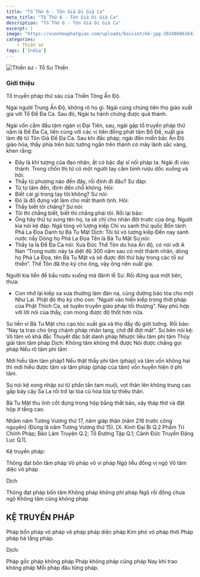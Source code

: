 ```yaml
---
title: "Tổ Thứ 6 - Tôn Giả Di Già Ca"
meta_title: "Tổ Thứ 6 - Tôn Giả Di Già Ca"
description: "Tổ Thứ 6 - Tôn Giả Di Già Ca"
excerpt: |
image: "https://vuonhoaphatgiao.com/uploads/baiviet/kk-jpg-20140606164350vb2EF9ycw1.jpg"
categories:
    - Thiền sư
tags: ['India']
---
```


<img
  decoding="async"
  src="https://vuonhoaphatgiao.com/uploads/baiviet/kk-jpg-20140606164350vb2EF9ycw1.jpg"
  alt="Thiền sư - Tổ Sư Thiền"
/>

### Giới thiệu

Tổ truyền pháp thứ sáu của Thiền Tông Ấn Độ.

Ngài người Trung Ấn Độ, không rõ họ gì.
Ngài cùng chúng tiên thọ giáo xuất gia với Tổ Đề Đa Ca. Sau đó, Ngài tu hành chứng được quả thánh.

Ngài vốn cầm đầu tám ngàn vị Đại Tiên, sau, ngài gặp tổ truyền pháp thứ năm là Đề Đa Ca, liền cùng với các vị tiên đồng phát tâm Bồ Đề, xuất gia làm đệ tử Tôn Giả Đề Đa Ca. Sau khi đắc pháp, ngài đến miền bắc Ấn Độ giáo hóa, thấy phía trên bức tường ngắn trên thành có mây lành sắc vàng, khen rằng:

- Đây là khí tượng của đạo nhân, ắt có bậc đại sĩ nối pháp ta.
  Ngài đi vào thành. Trong chốn thị tứ có một người tay cầm bình rượu dốc xuống và hỏi:
- Thầy từ phương nào đến đây, rồi định đi đâu?
  Sư đáp:
- Từ tự tâm đến, định đến chỗ không.
  Hỏi:
- Biết cái gì trong tay tôi không?
  Sư nói:
- Đó là đồ đựng vật làm cho mất thanh tịnh.
  Hỏi:
- Thầy biết tôi chăng?
  Sư nói:
- Tôi thì chẳng biết, biết thì chẳng phải tôi.
  Rồi lại bảo:
- Ông hãy thử tự xưng tên họ, ta sẽ chỉ cho nhân đời trước của ông.
  Người kia nói kệ đáp:
  Ngã tòng vô lượng kiếp
  Chí vu sanh thử quốc
  Bổn tánh Phả La Đọa
  Danh tự Bà Tu Mật
  Dịch:
  Tôi từ vô lượng kiếp
  Đến nay sanh nước nầy
  Dòng họ Phả La Đọa
  Tên là Bà Tu Mật
  Sư nói:
- Thầy ta là Đề Đa Ca nói: Xưa Đức Thế Tôn du hóa Ấn độ, có nói với A Nan “Trong nước này ta diệt độ 300 năm sau có một thánh nhân, dòng họ Phả La Đọa, tên Bà Tu Mật và sẽ được đời thứ bảy trong các tổ sư thiền”. Thế Tôn đã thọ ký cho ông, vậy ông nên xuất gia.

Người kia liền để bầu rượu xuống mà đảnh lễ Sư. Rồi đứng qua một bên, thưa:

- Con nhớ lại kiếp xa xưa thường làm đàn na, cúng dường bảo tòa cho một Như Lai. Phật đó thọ ký cho con: “Ngươi vào hiền kiếp trong thời pháp của Phật Thích Ca, sẽ tuyên truyền giáo pháp tối thượng”. Nay phù hợp với lời nói của thầy, con mong được độ thốt hơn nữa.

Sư liền vì Bà Tu Mật cho cạo tóc xuất gia và thọ đầy đủ giới tướng. Rồi bảo: “Nay ta trao cho ông chánh pháp nhãn tạng, chớ để đứt mất”. Sư bèn nói kệ:
Vô tâm vô khả đắc
Thuyết đắc bất danh pháp
Nhược liễu tâm phi tâm
Thủy giải tâm tâm pháp
Dịch:
Không tâm không thể được
Nói được chẳng gọi pháp
Nếu rõ tâm phi tâm

Mới hiểu tâm tâm pháp1 Nếu thật thấy phi tâm (pháp) và tâm vốn không hai thì mới hiểu được tâm và tâm pháp (pháp của tâm) vốn huyễn hiện ở phi tâm.

Sư nói kệ xong nhập sư tử phấn tấn tam muội, vọt thân lên không trung cao gấp bảy cây Sa La rồi trở lại tòa cũ hóa lửa tự thiêu thân.

Bà Tu Mật thu linh cốt đựng trong hộp bằng thất bảo, xây tháp thờ và đặt hộp ở tầng cao.

Nhằm năm Tương Vương thứ 17, năm giáp thân (năm 216 trước công nguyên) (Đúng là năm Tương Vương thứ 15).
[X. Kinh Đại Bi Q.2 Phẩm Trì Chính Pháp; Bảo Lâm Truyện Q.2; Tổ Đường Tập Q.1; Cảnh Đức Truyền Đăng Lục Q.1].

Kệ truyền pháp:

Thông đạt bổn tâm pháp
Vô pháp vô vi pháp
Ngộ liễu đồng vị ngộ
Vô tâm diệc vô pháp

Dịch

Thông đạt pháp bổn tâm
Không pháp không phi pháp
Ngộ rồi đồng chưa ngộ
Không tâm cũng không pháp

<h2>KỆ TRUYỀN PHÁP</h2>

Pháp bổn pháp vô pháp
vô pháp pháp diệc pháp
Kim phó vô pháp thời
Pháp pháp hà tằng pháp.

Dịch:

Pháp gốc pháp không pháp
Pháp không pháp cũng pháp
Nay khi trao không pháp
Mỗi pháp đâu từng pháp.
